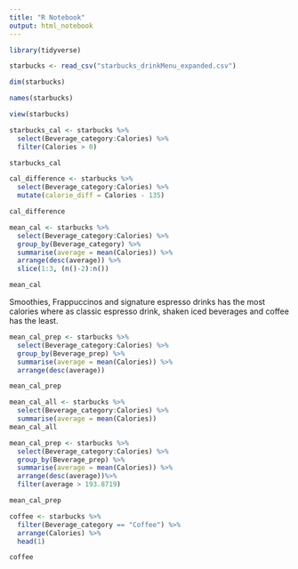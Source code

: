 ```yaml
---
title: "R Notebook"
output: html_notebook
---
```


```r
library(tidyverse)
```

```r
starbucks <- read_csv("starbucks_drinkMenu_expanded.csv")
```

```r
dim(starbucks)
```

```r
names(starbucks)
```

```r
view(starbucks)
```

```r
starbucks_cal <- starbucks %>%
  select(Beverage_category:Calories) %>%
  filter(Calories > 0)

starbucks_cal
```

```r
cal_difference <- starbucks %>%
  select(Beverage_category:Calories) %>%
  mutate(calorie_diff = Calories - 135)

cal_difference
```

```r
mean_cal <- starbucks %>%
  select(Beverage_category:Calories) %>%
  group_by(Beverage_category) %>%
  summarise(average = mean(Calories)) %>%
  arrange(desc(average)) %>%
  slice(1:3, (n()-2):n())

mean_cal
```

Smoothies, Frappuccinos and signature espresso drinks has the most calories where as classic espresso drink, shaken iced beverages and coffee has the least.

```r
mean_cal_prep <- starbucks %>%
  select(Beverage_category:Calories) %>%
  group_by(Beverage_prep) %>%
  summarise(average = mean(Calories)) %>%
  arrange(desc(average))

mean_cal_prep
```

```r
mean_cal_all <- starbucks %>%
  select(Beverage_category:Calories) %>%
  summarise(average = mean(Calories))
mean_cal_all
```


```r
mean_cal_prep <- starbucks %>%
  select(Beverage_category:Calories) %>%
  group_by(Beverage_prep) %>%
  summarise(average = mean(Calories)) %>%
  arrange(desc(average))%>%
  filter(average > 193.8719)

mean_cal_prep
```

```r
coffee <- starbucks %>%
  filter(Beverage_category == "Coffee") %>%
  arrange(Calories) %>%
  head(1)

coffee
```

